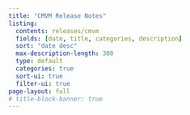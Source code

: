 ```yaml
---
title: "CMVM Release Notes"
listing:
  contents: releases/cmvm
  fields: [date, title, categories, description]
  sort: "date desc"
  max-description-length: 300
  type: default
  categories: true
  sort-ui: true
  filter-ui: true
page-layout: full
# title-block-banner: true
---
```

